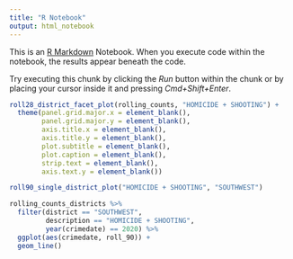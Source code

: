 ```yaml
---
title: "R Notebook"
output: html_notebook
---
```


This is an [R Markdown](http://rmarkdown.rstudio.com) Notebook. When you execute code within the notebook, the results appear beneath the code. 

Try executing this chunk by clicking the *Run* button within the chunk or by placing your cursor inside it and pressing *Cmd+Shift+Enter*. 

```r
roll28_district_facet_plot(rolling_counts, "HOMICIDE + SHOOTING") +
  theme(panel.grid.major.x = element_blank(),
        panel.grid.major.y = element_blank(),
        axis.title.x = element_blank(),
        axis.title.y = element_blank(),
        plot.subtitle = element_blank(),
        plot.caption = element_blank(),
        strip.text = element_blank(),
        axis.text.y = element_blank())
```

```r
roll90_single_district_plot("HOMICIDE + SHOOTING", "SOUTHWEST")
```
```r
rolling_counts_districts %>%
  filter(district == "SOUTHWEST",
         description == "HOMICIDE + SHOOTING",
         year(crimedate) == 2020) %>%
  ggplot(aes(crimedate, roll_90)) +
  geom_line()
```

